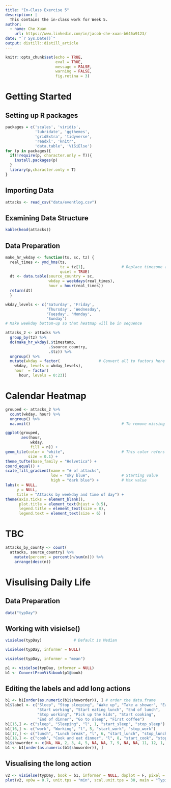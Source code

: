 ```yaml
---
title: "In-Class Exercise 5"
description: |
  This contains the in-class work for Week 5.
author:
  - name: Che Xuan 
    url: https://www.linkedin.com/in/jacob-che-xuan-b646a9123/
date: "`r Sys.Date()`"
output: distill::distill_article
---
```


```r
knitr::opts_chunk$set(echo = TRUE, 
                      eval = TRUE,
                      message = FALSE,
                      warning = FALSE,
                      fig.retina = 3)
```

# Getting Started

## Setting up R packages

```r
packages = c('scales', 'viridis', 
             'lubridate', 'ggthemes', 
             'gridExtra', 'tidyverse', 
             'readxl', 'knitr',
             'data.table', 'ViSiElse')
for (p in packages){
  if(!require(p, character.only = T)){
    install.packages(p)
  }
  library(p,character.only = T)
}
```

## Importing Data

```r
attacks <- read_csv("data/eventlog.csv")
```
## Examining Data Structure

```r
kable(head(attacks))
```

## Data Preparation

```r
make_hr_wkday <- function(ts, sc, tz) {
  real_times <- ymd_hms(ts, 
                        tz = tz[1],                # Replace timezone and add in as it goes
                        quiet = TRUE)
  dt <- data.table(source_country = sc,
                   wkday = weekdays(real_times),
                   hour = hour(real_times))
  return(dt)
  }
```


```r
wkday_levels <- c('Saturday', 'Friday', 
                  'Thursday', 'Wednesday', 
                  'Tuesday', 'Monday', 
                  'Sunday')
# Make weekday bottom-up so that heatmap will be in sequence

attacks_2 <- attacks %>%
  group_by(tz) %>%
  do(make_hr_wkday(.$timestamp, 
                   .$source_country, 
                   .$tz)) %>% 
  ungroup() %>% 
  mutate(wkday = factor(                 # Convert all to factors here
    wkday, levels = wkday_levels),
    hour  = factor(
      hour, levels = 0:23))
```

# Calendar Heatmap

```r
grouped <- attacks_2 %>% 
  count(wkday, hour) %>% 
  ungroup() %>%
  na.omit()                                        # To remove missing value here

ggplot(grouped, 
       aes(hour, 
           wkday, 
           fill = n)) + 
geom_tile(color = "white",                         # This color refers to tile boundary
          size = 0.1) + 
theme_tufte(base_family = "Helvetica") +           
coord_equal() +
scale_fill_gradient(name = "# of attacks",
                    low = "sky blue",              # Starting value
                    high = "dark blue") +          # Max value
labs(x = NULL, 
     y = NULL, 
     title = "Attacks by weekday and time of day") +
theme(axis.ticks = element_blank(),
      plot.title = element_text(hjust = 0.5),
      legend.title = element_text(size = 8),
      legend.text = element_text(size = 6) )
```

# TBC

```r
attacks_by_county <- count(
  attacks, source_country) %>%
    mutate(percent = percent(n/sum(n))) %>%
    arrange(desc(n))
```






# Visulising Daily Life

## Data Preparation

```r
data("typDay")
```

## Working with visielse()

```r
visielse(typDay)              # Default is Median
```

```r
visielse(typDay, informer = NULL)
```


```r
visielse(typDay, informer = "mean")
```


```r
p1 <- visielse(typDay, informer = NULL)
b1 <- ConvertFromViSibook(p1@book)
```


## Editing the labels and add long actions

```r
b1 <- b1[order(as.numeric(b1$showorder)), ] # order the data.frame 
b1$label <- c("Sleep", "Stop sleeping", "Wake up", "Take a shower", "Eat breakfast", 
              "Start working", "Start eating lunch", "End of lunch", 
              "Stop working", "Pick up the kids", "Start cooking", 
              "End of dinner", "Go to sleep", "First coffee")
b1[15,] <- c("sleep", "Sleeping", "l", 1, "start_sleep", "stop_sleep")
b1[16,] <- c("work", "Working", "l", 5, "start_work", "stop_work")
b1[17,] <- c("lunch", "Lunch break", "l", 6, "start_lunch", "stop_lunch")
b1[18,] <- c("cook", "Cook and eat dinner", "l", 8, "start_cook", "stop_cook")
b1$showorder <- c(NA, NA, 2, 3, 4, 5, NA, NA, 7, 9, NA, NA, 11, 12, 1, 6, 8, 10) 
b1 <- b1[order(as.numeric(b1$showorder)), ]
```




## Visualising the long action

```r
v2 <- visielse(typDay, book = b1, informer = NULL, doplot = F, pixel = 30)
plot(v2, vp0w = 0.7, unit.tps = "min", scal.unit.tps = 30, main = "Typical day")
```

